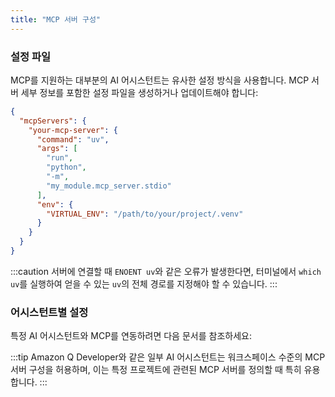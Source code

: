 ```yaml
---
title: "MCP 서버 구성"
---
```




### 설정 파일

MCP를 지원하는 대부분의 AI 어시스턴트는 유사한 설정 방식을 사용합니다. MCP 서버 세부 정보를 포함한 설정 파일을 생성하거나 업데이트해야 합니다:

```json
{
  "mcpServers": {
    "your-mcp-server": {
      "command": "uv",
      "args": [
        "run",
        "python",
        "-m",
        "my_module.mcp_server.stdio"
      ],
      "env": {
        "VIRTUAL_ENV": "/path/to/your/project/.venv"
      }
    }
  }
}
```

:::caution
서버에 연결할 때 `ENOENT uv`와 같은 오류가 발생한다면, 터미널에서 `which uv`를 실행하여 얻을 수 있는 `uv`의 전체 경로를 지정해야 할 수 있습니다.
:::

### 어시스턴트별 설정

특정 AI 어시스턴트와 MCP를 연동하려면 다음 문서를 참조하세요:


<Snippet name="mcp/assistant-docs" />

:::tip
Amazon Q Developer와 같은 일부 AI 어시스턴트는 워크스페이스 수준의 MCP 서버 구성을 허용하며, 이는 특정 프로젝트에 관련된 MCP 서버를 정의할 때 특히 유용합니다.
:::
